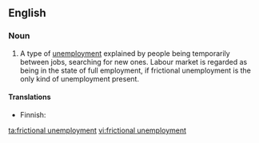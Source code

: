==English==
{{wikipedia}}

===Noun===
{{en-noun|head=[[frictional]] [[unemployment]]|-}}

# {{context|economics|lang=en}} A type of [[unemployment]] explained by people being temporarily between jobs, searching for new ones. Labour market is regarded as being in the state of full employment, if frictional unemployment is the only kind of unemployment present.

====Translations====
{{trans-top|type of unemployment}}
* Finnish: {{t-|fi|kitkatyöttömyys}}
{{trans-mid}}
{{trans-bottom}}

[[ta:frictional unemployment]]
[[vi:frictional unemployment]]